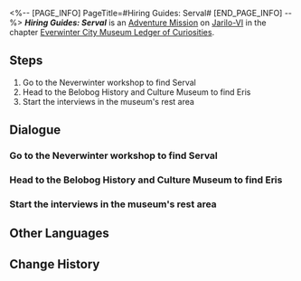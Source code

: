 <%-- [PAGE_INFO]
PageTitle=#Hiring Guides: Serval#
[END_PAGE_INFO] --%>
{{Stub|Dialogue.}}
{{Mission Infobox
|id            = 8001251
|title         = 
|image         = <!--Mission Hiring Guides Serval.png-->
|type          = Adventure
|event_name    = 
|chapter       = Everwinter City Museum Ledger of Curiosities
|requirements  = 
|summary       = The Belobog History and Culture Museum is about to open, but there is a shortage of guides. To ensure a smooth exhibition, Serval, the proprietress of the Neverwinter Workshop agrees to become a guide under Pela's persuasion.
|characters    = Eris; Pela; Serval; Trailblazer
|startLocation = [[Jarilo-VI]] - [[Administrative District]]
|world         = Jarilo-VI
|area          = Administrative District
|prev          = 
|next          = 
|rewards       = 
}}
'''''Hiring Guides: Serval''''' is an [[Adventure Mission]] on [[Jarilo-VI]] in the chapter [[Everwinter City Museum Ledger of Curiosities]].

==Steps==
# Go to the Neverwinter workshop to find Serval
# Head to the Belobog History and Culture Museum to find Eris
# Start the interviews in the museum's rest area

<!--
==Gameplay Notes==

--><!--
==Trial Character==

-->
==Dialogue==
{{Stub Dialogue}}
===Go to the Neverwinter workshop to find Serval===
{{Mission Description|type=adventure|location=Administrative District|The Belobog History and Culture Museum is about to open, but there is a great lack of guides. To rapidly fill up these positions and improve the visitor experience, Pela and Eris are inviting all Belobog citizens to apply for these positions.<br />This time they have their eye on the talented Serval. Head to the Neverwinter Workshop in their stead, and see whether Serval is interested in the position.}}
{{Dialogue Start}}
:{{tx}}
{{Dialogue End}}

===Head to the Belobog History and Culture Museum to find Eris===
{{Dialogue Start}}
:{{tx}}
{{Dialogue End}}

===Start the interviews in the museum's rest area===
{{Dialogue Start}}
:{{tx}}
{{Dialogue End}}

==Other Languages==
{{Other Languages
|en   = Hiring Guides: Serval
|zhs  = 导览员募集•希露瓦
|zht  = 導覽員募集•希露瓦
|ja   = ガイド募集・セーバル
|ko   = 안내원 모집•서벌
|es   = Reclutamiento de guías: Serval
|fr   = Recrutement de guides&nbsp;: Serval
|ru   = Наём экскурсоводов: Сервал
|th   = รับสมัครไกด์: Serval
|vi   = Tuyển Hướng Dẫn Viên: Serval
|de   = Museumsführer gesucht: Serval
|id   = Perekrutan Pemandu: Serval
|pt   = Recrutamento de Guias Turísticos: Serval
}}

==Change History==
{{Change History|1.1}}
